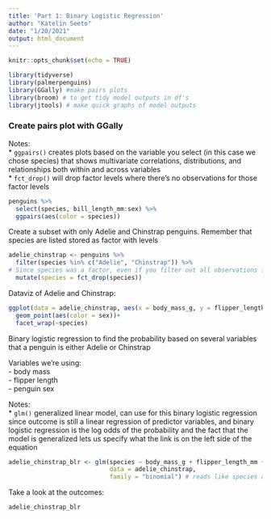 ```yaml
---
title: 'Part 1: Binary Logistic Regression'
author: "Katelin Seeto"
date: "1/20/2021"
output: html_document
---
```


```r
knitr::opts_chunk$set(echo = TRUE)

library(tidyverse)
library(palmerpenguins)
library(GGally) #make pairs plots
library(broom) # to get tidy model outputs in df's
library(jtools) # make quick graphs of model outputs
```

### Create pairs plot with GGally

Notes:  
* `ggpairs()` creates plots based on the variable you select (in this case we chose species) that shows multivariate correlations, distributions, and relationships both within and across variables  
* `fct_drop()` will drop factor levels where there's no observations for those factor levels  

```r
penguins %>% 
  select(species, bill_length_mm:sex) %>% 
  ggpairs(aes(color = species))
```

Create a subset with only Adelie and Chinstrap penguins. Remember that species are listed stored as factor with levels

```r
adelie_chinstrap <- penguins %>% 
  filter(species %in% c("Adelie", "Chinstrap")) %>% 
# Since species was a factor, even if you filter out all observations for Gentoo, it still appears as a factor level even if it doesn't appear in your df, therefore must use fct_drop
  mutate(species = fct_drop(species))
```

Dataviz of Adelie and Chinstrap: 

```r
ggplot(data = adelie_chinstrap, aes(x = body_mass_g, y = flipper_length_mm))+ 
  geom_point(aes(color = sex))+ 
  facet_wrap(~species)
```
Binary logistic regression to find the probability based on several variables that a penguin is either Adelie or Chinstrap

Variables we're using:  
- body mass  
- flipper length  
- penguin sex  

Notes:  
* `glm()` generalized linear model, can use for this binary logistic regression since outcome is still a linear regression of predictor variables, and binary logistic regression is the log odds of the probability and the fact that the model is generalized lets us specify what the link is on the left side of the equation  

```r
adelie_chinstrap_blr <- glm(species ~ body_mass_g + flipper_length_mm + sex,
                            data = adelie_chinstrap,
                            family = "binomial") # reads like species as a function of body_mass_g and flipper_length_mm and sex, the data where I'm getting this is from adelie_chinstrap, and family specifies that the link on the left side of the equation is that we want the log odds with only two outcome variables 
```

Take a look at the outcomes: 

```r
adelie_chinstrap_blr 
```



